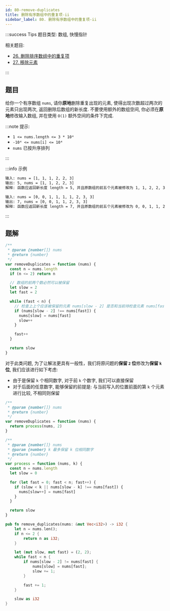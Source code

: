 ```yaml
---
id: 80-remove-duplicates
title: 删除有序数组中的重复项-ii
sidebar_label: 80. 删除有序数组中的重复项-ii
---
```


:::success Tips
题目类型: 数组, 快慢指针

相关题目:

- [26. 删除排序数组中的重复项](/leetcode/easy/26-remove-duplicates)
- [27. 移除元素](/leetcode/easy/27-remove-element)

:::

## 题目

给你一个有序数组 `nums`, 请你**原地**删除重复出现的元素, 使得出现次数超过两次的元素只出现两次, 返回删除后数组的新长度.
不要使用额外的数组空间, 你必须在**原地**修改输入数组, 并在使用 `O(1)` 额外空间的条件下完成.

:::note 提示:

- `1 <= nums.length <= 3 * 10⁴`
- `-10⁴ <= nums[i] <= 10⁴`
- `nums` 已按升序排列

:::

:::info 示例

```bash
输入: nums = [1, 1, 1, 2, 2, 3]
输出: 5, nums = [1, 1, 2, 2, 3]
解释: 函数应返回新长度 length = 5, 并且原数组的前五个元素被修改为 1, 1, 2, 2, 3. 不需要考虑数组中超出新长度后面的元素.
```

```bash
输入: nums = [0, 0, 1, 1, 1, 1, 2, 3, 3]
输出: 7, nums = [0, 0, 1, 1, 2, 3, 3]
解释: 函数应返回新长度 length = 7, 并且原数组的前五个元素被修改为 0, 0, 1, 1, 2, 3, 3. 不需要考虑数组中超出新长度后面的元素.
```

:::

## 题解


<Tabs>
  <TabItem value="JavaScript" label="JavaScript" default>

```ts
/**
 * @param {number[]} nums
 * @return {number}
 */
var removeDuplicates = function (nums) {
  const n = nums.length
  if (n <= 2) return n

  // 数组的前两个数必然可以被保留
  let slow = 2
  let fast = 2

  while (fast < n) {
    // 检查上上个应该被保留的元素 nums[slow - 2] 是否和当前待检查元素 nums[fast] 相同
    if (nums[slow - 2] !== nums[fast]) {
      nums[slow] = nums[fast]
      slow++
    }

    fast++
  }

  return slow
}
```

</TabItem>
  <TabItem value="此类问题的通用解法" label="此类问题的通用解法">

对于此类问题, 为了让解法更具有一般性，我们将原问题的**保留 `2` 位**修改为**保留 `k` 位**, 我们应该进行如下考虑:

- 由于是保留 `k` 个相同数字, 对于前 `k` 个数字, 我们可以直接保留
- 对于后面的任意数字, 能够保留的前提是: 与当前写入的位置前面的第 `k` 个元素进行比较, 不相同则保留

```ts
/**
 * @param {number[]} nums
 * @return {number}
 */
var removeDuplicates = function (nums) {
  return process(nums, 2)
}

/**
 * @param {number[]} nums
 * @param {number} k 最多保留 k 位相同数字
 * @return {number}
 */
var process = function (nums, k) {
  const n = nums.length
  let slow = 0

  for (let fast = 0; fast < n; fast++) {
    if (slow < k || nums[slow - k] !== nums[fast]) {
      nums[slow++] = nums[fast]
    }
  }

  return slow
}
```

</TabItem>
<TabItem value="Rust" label="Rust">

```rust
pub fn remove_duplicates(nums: &mut Vec<i32>) -> i32 {
    let n = nums.len();
    if n <= 2 {
        return n as i32;
    }

    let (mut slow, mut fast) = (2, 2);
    while fast < n {
        if nums[slow - 2] != nums[fast] {
            nums[slow] = nums[fast];
            slow += 1;
        }

        fast += 1;
    }

    slow as i32
}
```

</TabItem>
</Tabs>
